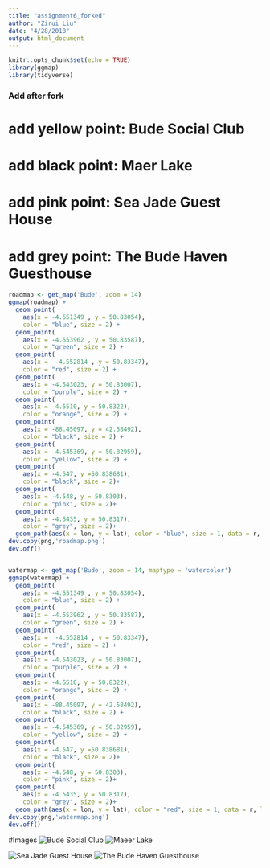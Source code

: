 ```yaml
---
title: "assignment6_forked"
author: "Zirui Liu"
date: "4/28/2018"
output: html_document
---
```


```r
knitr::opts_chunk$set(echo = TRUE)
library(ggmap)
library(tidyverse)
```


### Add after fork

# add yellow point: Bude Social Club
# add black point: Maer Lake
# add pink point: Sea Jade Guest House
# add grey point: The Bude Haven Guesthouse

```r
roadmap <- get_map('Bude', zoom = 14)
ggmap(roadmap) +
  geom_point(
    aes(x = -4.551349 , y = 50.83054),
    color = "blue", size = 2) +
  geom_point(
    aes(x = -4.553962 , y = 50.83587),
    color = "green", size = 2) +
  geom_point(
    aes(x =  -4.552814 , y = 50.83347),
    color = "red", size = 2) +
  geom_point(
    aes(x = -4.543023, y = 50.83007),
    color = "purple", size = 2) + 
  geom_point(
    aes(x = -4.5510, y = 50.8322),
    color = "orange", size = 2) +
  geom_point(
    aes(x = -88.45097, y = 42.58492),
    color = "black", size = 2) +
  geom_point(
    aes(x = -4.545369, y = 50.82959),
    color = "yellow", size = 2) +
  geom_point(
    aes(x = -4.547, y =50.838681),
    color = "black", size = 2)+
  geom_point(
    aes(x = -4.548, y = 50.8303),
    color = "pink", size = 2)+
  geom_point(
    aes(x = -4.5435, y = 50.8317),
    color = "grey", size = 2)+
  geom_path(aes(x = lon, y = lat), color = "blue", size = 1, data = r, lineend = "round")
dev.copy(png,'roadmap.png')
dev.off()


watermap <- get_map('Bude', zoom = 14, maptype = 'watercolor')
ggmap(watermap) +
  geom_point(
    aes(x = -4.551349 , y = 50.83054),
    color = "blue", size = 2) +
  geom_point(
    aes(x = -4.553962 , y = 50.83587),
    color = "green", size = 2) +
  geom_point(
    aes(x =  -4.552814 , y = 50.83347),
    color = "red", size = 2) +
  geom_point(
    aes(x = -4.543023, y = 50.83007),
    color = "purple", size = 2) +
  geom_point(
    aes(x = -4.5510, y = 50.8322),
    color = "orange", size = 2) +
  geom_point(
    aes(x = -88.45097, y = 42.58492),
    color = "black", size = 2) +
  geom_point(
    aes(x = -4.545369, y = 50.82959),
    color = "yellow", size = 2) +
  geom_point(
    aes(x = -4.547, y =50.838681),
    color = "black", size = 2)+
  geom_point(
    aes(x = -4.548, y = 50.8303),
    color = "pink", size = 2)+
  geom_point(
    aes(x = -4.5435, y = 50.8317),
    color = "grey", size = 2)+
  geom_path(aes(x = lon, y = lat), color = "red", size = 1, data = r, lineend = "round")
dev.copy(png,'watermap.png')
dev.off()
```

#Images
![Bude Social Club](Bude Social Club.jpg)
![Maeer Lake](maer lake.jpeg)

![Sea Jade Guest House](Sea Jade Guest House.jpg)
![The Bude Haven Guesthouse](Bude Haven Guest House.jpg)

